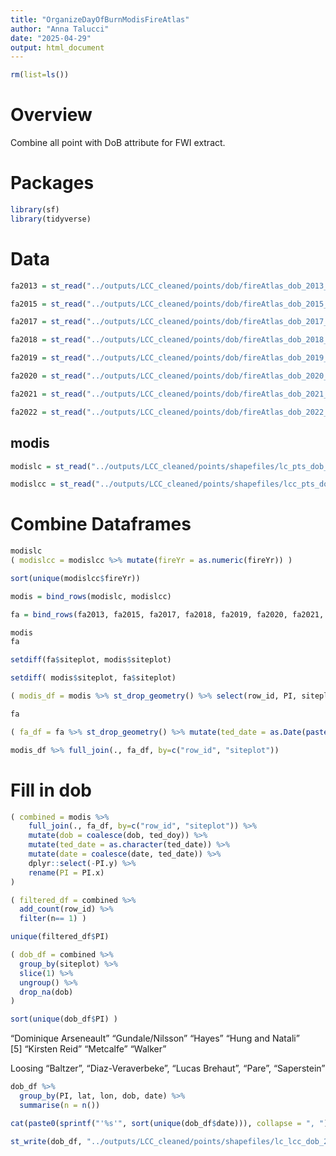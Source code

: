 ```yaml
---
title: "OrganizeDayOfBurnModisFireAtlas"
author: "Anna Talucci"
date: "2025-04-29"
output: html_document
---
```


```r
rm(list=ls())
```

# Overview

Combine all point with DoB attribute for FWI extract.


# Packages

```r
library(sf)
library(tidyverse)
```

# Data
```r
fa2013 = st_read("../outputs/LCC_cleaned/points/dob/fireAtlas_dob_2013_2025-04-28.shp", "fireAtlas_dob_2013_2025-04-28")
```

```r
fa2015 = st_read("../outputs/LCC_cleaned/points/dob/fireAtlas_dob_2015_2025-04-28.shp", "fireAtlas_dob_2015_2025-04-28")
```

```r
fa2017 = st_read("../outputs/LCC_cleaned/points/dob/fireAtlas_dob_2017_2025-04-28.shp", "fireAtlas_dob_2017_2025-04-28")
```

```r
fa2018 = st_read("../outputs/LCC_cleaned/points/dob/fireAtlas_dob_2018_2025-04-28.shp", "fireAtlas_dob_2018_2025-04-28")
```

```r
fa2019 = st_read("../outputs/LCC_cleaned/points/dob/fireAtlas_dob_2019_2025-04-28.shp", "fireAtlas_dob_2019_2025-04-28")
```

```r
fa2020 = st_read("../outputs/LCC_cleaned/points/dob/fireAtlas_dob_2020_2025-04-28.shp", "fireAtlas_dob_2020_2025-04-28")
```

```r
fa2021 = st_read("../outputs/LCC_cleaned/points/dob/fireAtlas_dob_2021_2025-04-28.shp", "fireAtlas_dob_2021_2025-04-28")
```

```r
fa2022 = st_read("../outputs/LCC_cleaned/points/dob/fireAtlas_dob_2022_2025-04-28.shp", "fireAtlas_dob_2022_2025-04-28")
```

## modis


```r
modislc = st_read("../outputs/LCC_cleaned/points/shapefiles/lc_pts_dob_allpts_2025-04-29.shp", "lc_pts_dob_allpts_2025-04-29")
```

```r
modislcc = st_read("../outputs/LCC_cleaned/points/shapefiles/lcc_pts_dob_allpts_2025-04-29.shp", "lcc_pts_dob_allpts_2025-04-29")
```

# Combine Dataframes

```r
modislc
( modislcc = modislcc %>% mutate(fireYr = as.numeric(fireYr)) )
```

```r
sort(unique(modislcc$fireYr))
```
```r
modis = bind_rows(modislc, modislcc)
```

```r
fa = bind_rows(fa2013, fa2015, fa2017, fa2018, fa2019, fa2020, fa2021, fa2022)
```

```r
modis
fa
```

```r
setdiff(fa$siteplot, modis$siteplot) 
```

```r
setdiff( modis$siteplot, fa$siteplot) 
```


```r
( modis_df = modis %>% st_drop_geometry() %>% select(row_id, PI, siteplot, dob))
```
```r
fa
```
```r
( fa_df = fa %>% st_drop_geometry() %>% mutate(ted_date = as.Date(paste(ted_year, ted_month, ted_day, sep = "-"))) %>% select(row_id, PI, siteplot, ted_doy, ted_date))
```

```r
modis_df %>% full_join(., fa_df, by=c("row_id", "siteplot"))
```




# Fill in dob

```r
( combined = modis %>% 
    full_join(., fa_df, by=c("row_id", "siteplot")) %>% 
    mutate(dob = coalesce(dob, ted_doy)) %>% 
    mutate(ted_date = as.character(ted_date)) %>% 
    mutate(date = coalesce(date, ted_date)) %>%
    dplyr::select(-PI.y) %>%
    rename(PI = PI.x)
)
```

```r
( filtered_df = combined %>%
  add_count(row_id) %>%
  filter(n== 1) )

unique(filtered_df$PI)
```

```r
( dob_df = combined %>% 
  group_by(siteplot) %>%
  slice(1) %>%
  ungroup() %>%
  drop_na(dob)
)
```
```r
sort(unique(dob_df$PI) )
```
"Dominique Arseneault" "Gundale/Nilsson"      "Hayes"                "Hung and Natali"     
[5] "Kirsten Reid"         "Metcalfe"             "Walker"  

Loosing "Baltzer", "Diaz-Veraverbeke", "Lucas Brehaut", "Pare", "Saperstein"
```r
dob_df %>% 
  group_by(PI, lat, lon, dob, date) %>% 
  summarise(n = n())
```

```r
cat(paste0(sprintf("'%s'", sort(unique(dob_df$date))), collapse = ", "))
```

```r
st_write(dob_df, "../outputs/LCC_cleaned/points/shapefiles/lc_lcc_dob_2025-04-29.shp", driver="ESRI Shapefile")
```